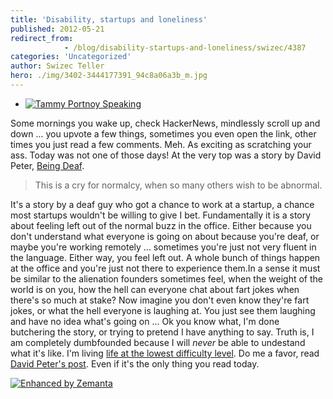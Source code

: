 ```yaml
---
title: 'Disability, startups and loneliness'
published: 2012-05-21
redirect_from: 
            - /blog/disability-startups-and-loneliness/swizec/4387
categories: 'Uncategorized'
author: Swizec Teller
hero: ./img/3402-3444177391_94c8a06a3b_m.jpg
---
```

- [![Tammy Portnoy Speaking](./img/3402-3444177391_94c8a06a3b_m.jpg "Tammy Portnoy Speaking")](http://www.flickr.com/photos/16638697@N00/3444177391)

Some mornings you wake up, check HackerNews, mindlessly scroll up and down ... you upvote a few things, sometimes you even open the link, other times you just read a few comments. Meh. As exciting as scratching your ass. Today was not one of those days! At the very top was a story by David Peter, [Being Deaf](http://davidpeter.me/stories/being-deaf).

> This is a cry for normalcy, when so many others wish to be abnormal.

It's a story by a deaf guy who got a chance to work at a startup, a chance most startups wouldn't be willing to give I bet. Fundamentally it is a story about feeling left out of the normal buzz in the office. Either because you don't understand what everyone is going on about because you're deaf, or maybe you're working remotely ... sometimes you're just not very fluent in the language. Either way, you feel left out. A whole bunch of things happen at the office and you're just not there to experience them.In a sense it must be similar to the alienation founders sometimes feel, when the weight of the world is on you, how the hell can everyone chat about fart jokes when there's so much at stake? Now imagine you don't even know they're fart jokes, or what the hell everyone is laughing at. You just see them laughing and have no idea what's going on ... Ok you know what, I'm done butchering the story, or trying to pretend I have anything to say. Truth is, I am completely dumbfounded because I will _never_ be able to undestand what it's like. I'm living [life at the lowest difficulty level](http://whatever.scalzi.com/2012/05/15/straight-white-male-the-lowest-difficulty-setting-there-is/). Do me a favor, read [David Peter's post](http://davidpeter.me/stories/being-deaf). Even if it's the only thing you read today.

[![Enhanced by Zemanta](http://img.zemanta.com/zemified_e.png?x-id=b17a33f2-2aa3-474a-be2a-d66acebc8491)](http://www.zemanta.com/?px "Enhanced by Zemanta")